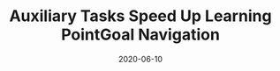 ---
title: Auxiliary Tasks Speed Up Learning PointGoal Navigation
date: "2020-06-10"
pub_info: CoRL, 2020
authors:
    - Joel Ye
    - Dhruv Batra
    - Erik Wijmans*
    - Abhishek Das*
paper: https://arxiv.org/abs/2007.04561
code: https://github.com/joel99/habitat-pointnav-aux
video: https://www.youtube.com/watch?v=XulDdEj3cZU
image: "aux_task_speed.png"
---